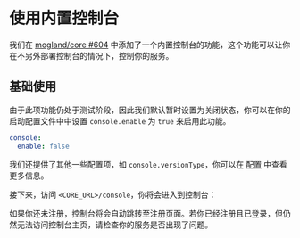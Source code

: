 
# 使用内置控制台

我们在 [mogland/core #604](https://github.com/mogland/core/pull/604) 中添加了一个内置控制台的功能，这个功能可以让你在不另外部署控制台的情况下，控制你的服务。

## 基础使用

由于此项功能仍处于测试阶段，因此我们默认暂时设置为关闭状态，你可以在你的启动配置文件中中设置 `console.enable` 为 `true` 来启用此功能。

```yaml
console:
  enable: false
```

我们还提供了其他一些配置项，如 `console.versionType`，你可以在 [配置](/config/) 中查看更多信息。

接下来，访问 `<CORE_URL>/console`，你将会进入到控制台：


<Callout type="info">
如果你还未注册，控制台将会自动跳转至注册页面。若你已经注册且已登录，但仍然无法访问控制台主页，请检查你的服务是否出现了问题。
</Callout>